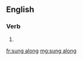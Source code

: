 ==English==

===Verb===
{{head|en|past participle}}

# {{past participle of|sing along|lang=en|nocat=1}}

[[fr:sung along]]
[[mg:sung along]]